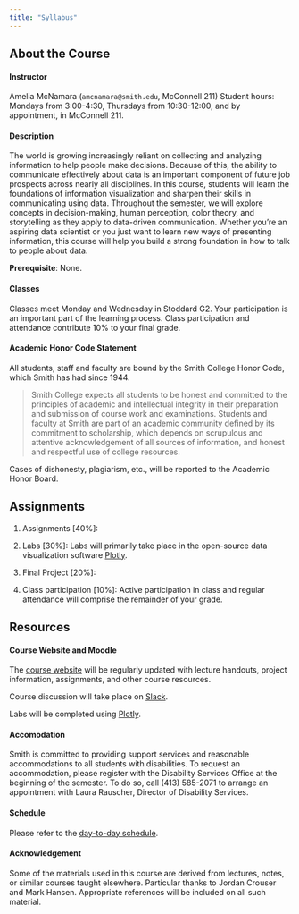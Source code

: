 ```yaml
---
title: "Syllabus"
---
```


About the Course {#about-the-course .smith}
----------------

#### Instructor

Amelia McNamara (`amcnamara@smith.edu`, McConnell 211) Student hours: Mondays from 3:00-4:30, Thursdays from 10:30-12:00, and by appointment, in McConnell 211.

#### Description

The world is growing increasingly reliant on collecting and analyzing information to help people make decisions. Because of this, the ability to communicate effectively about data is an important component of future job prospects across nearly all disciplines. In this course, students will learn the foundations of information visualization and sharpen their skills in communicating using data. Throughout the semester, we will explore concepts in decision-making, human perception, color theory, and storytelling as they apply to data-driven communication. Whether you're an aspiring data scientist or you just want to learn new ways of presenting information, this course will help you build a strong foundation in how to talk to people about data.

**Prerequisite**: None.

#### Classes

Classes meet Monday and Wednesday in Stoddard G2. Your participation is an important part of the learning process. Class participation and attendance contribute 10% to your final grade.

#### Academic Honor Code Statement

All students, staff and faculty are bound by the Smith College Honor Code, which Smith has had since 1944.

> Smith College expects all students to be honest and committed to the principles of academic and intellectual integrity in their preparation and submission of course work and examinations.
Students and faculty at Smith are part of an academic community defined by its commitment to scholarship, which depends on scrupulous and attentive acknowledgement of all sources of information, and honest and respectful use of college resources.

Cases of dishonesty, plagiarism, etc., will be reported to the Academic Honor Board.

Assignments {#assignments .unnumbered}
-----------

1. Assignments [40%]: 

2. Labs [30%]: Labs will primarily take place in the open-source data visualization software [Plotly](plot.ly). 

3. Final Project [20%]: 

4. Class participation [10%]: Active participation in class and regular attendance will comprise the remainder of your grade.



Resources {#resources .unnumbered}
---------

#### Course Website and Moodle

The [course website]() will be regularly updated with lecture handouts, project information, assignments, and other course resources.

Course discussion will take place on [Slack](https://sds136.slack.com/signup). 

Labs will be completed using [Plotly](www.plot.ly). 

#### Accomodation

Smith is committed to providing support services and reasonable accommodations to all students with disabilities. To request an accommodation, please register with the Disability Services Office at the beginning of the semester. To do so, call (413) 585-2071 to arrange an appointment with Laura Rauscher, Director of Disability Services. 



####  Schedule

Please refer to the [day-to-day schedule](schedule.html). 

#### Acknowledgement 
Some of the materials used in this course are derived from lectures, notes, or similar courses taught elsewhere. Particular thanks to Jordan Crouser and Mark Hansen. Appropriate references will be included on all such material.
